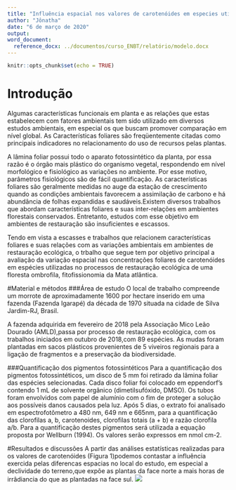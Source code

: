 ```yaml
---
title: "Influência espacial nos valores de carotenóides em especies utilizadas em processos de restauração ecológica"
author: "Jônatha"
date: "6 de março de 2020"
output: 
word_document:
  reference_docx: ../documentos/curso_ENBT/relatório/modelo.docx
---
```


```r
knitr::opts_chunk$set(echo = TRUE)
```



# Introdução
  Algumas características funcionais em planta e as relações que estas estabelecem com fatores ambientais tem sido utilizado em diversos estudos ambientais, em especial os que buscam promover comparação em nível global. As Características foliares são freqüentemente citadas como principais indicadores no relacionamento do uso de recursos pelas plantas.
  
  A lâmina foliar possui todo o aparato fotossintético da planta, por essa razão é o órgão mais plástico do organismo vegetal, respondendo em nível morfológico e fisiológico as variações no ambiente. Por esse motivo, parâmetros fisiológicos são de fácil quantificação. As características foliares são geralmente medidas no auge da estação de crescimento quando as condições ambientais favorecem a assimilação de carbono e há abundância de folhas expandidas e saudáveis.Existem diversos trabalhos que abordam  características foliares e suas inter-relações em ambientes florestais conservados. Entretanto, estudos com esse objetivo em ambientes de restauração são insuficientes e escassos. 
  
 Tendo em vista a escasses e trabalhos que relacionem características foliares e suas relações com as variações ambientais em ambientes de restauração ecológica, o trbalho que segue tem por objetivo principal a avaliação da variação espacial nas concentrações foliares de carotenóides em espécies utilizadas no processos de restauração ecológica de uma floresta ombrofila, fitofissionomia da Mata atlântica.
 
#Material e métodos 
###Área de estudo 
  O local de trabalho compreende um morrote de aproximadamente 1600 por hectare inserido em uma fazenda (Fazenda Igarapé) da década de 1970 situada na cidade de Silva Jardim-RJ, Brasil. 
  
  A fazenda adquirida em fevereiro de 2018 pela Associação Mico Leão Dourado (AMLD),passa por processo de restauração ecológica, com os trabalhos iniciados em outubro de 2018,com 89 espécies. As mudas foram plantadas em sacos plásticos provenientes de 5 viveiros regionais para a ligação de fragmentos e a preservação da biodiversidade.
  
###Quantificação dos pigmentos fotossintéticos 
  Para a quantificação dos pigmentos fotossintéticos, um disco de 5 mm foi retirado da lâmina foliar das espécies selecionadas. Cada disco foliar foi colocado em eppendorf's contendo 1 mL de solvente orgânico (dimetilsufóxido, DMSO). Os tubos foram envolvidos com papel de alumínio com o fim de proteger a solução aos possíveis danos causados pela luz. Após 5 dias, o extrato foi analisado em espectrofotômetro a 480 nm, 649 nm e 665nm, para a quantificação das clorofilas a, b, carotenoides, clorofilas totais (a + b) e razão clorofila a/b. Para a quantificação destes pigmentos será utilizada a equação proposta por Wellburn (1994). Os valores serão expressos em nmol cm-2.
  
#Resultados e discussões 
  A partir das análises estatísticas realizadas para os valores de carotenóides (Figura 1)podemos contastar a influência exercida pelas diferencas espacias no local do estudo, em especial a declividade do terreno,que expõe as plantas da face norte a mais horas de irrâdiancia do que as plantadas na face sul. 
![](../figs/Rplot.png)

  


